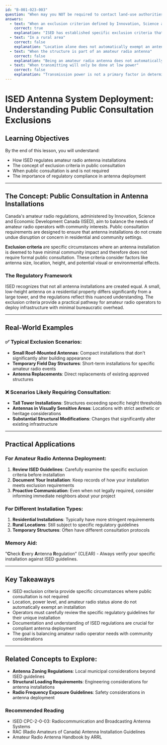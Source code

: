 ```yaml
---
id: "B-001-023-003"
question: "When may you NOT be required to contact land-use authorities to determine public consultation requirements for an antenna system?"
answers:
  - text: "When an exclusion criterion defined by Innovation, Science and Economic Development Canada applies"
    correct: true
    explanation: "ISED has established specific exclusion criteria that exempt certain antenna installations from mandatory public consultation processes. These exclusions are designed to reduce administrative burden for minor installations that have minimal community impact. By defining clear parameters for what constitutes a low-impact antenna system, ISED provides a streamlined path for amateur radio operators to deploy infrastructure without extensive bureaucratic requirements."
  - text: "In a rural area"
    correct: false
    explanation: "Location alone does not automatically exempt an antenna system from public consultation requirements. Rural areas still have land-use regulations, and antenna installations can still potentially impact local community aesthetics, property values, or electromagnetic environment. Amateur radio operators must still follow ISED guidelines regardless of geographic setting."
  - text: "When the structure is part of an amateur radio antenna"
    correct: false
    explanation: "Being an amateur radio antenna does not automatically exempt the installation from public consultation. The specific characteristics of the antenna system, such as height, location, and potential community impact, determine whether consultation is required. Amateur radio status alone is not a universal exemption criterion."
  - text: "When transmitting will only be done at low power"
    correct: false
    explanation: "Transmission power is not a primary factor in determining public consultation requirements. The physical installation of the antenna structure, its height, location, and potential visual or environmental impact are the key considerations for consultation, regardless of the power levels used."
---
```


# ISED Antenna System Deployment: Understanding Public Consultation Exclusions

## Learning Objectives
By the end of this lesson, you will understand:
- How ISED regulates amateur radio antenna installations
- The concept of exclusion criteria in public consultation
- When public consultation is and is not required
- The importance of regulatory compliance in antenna deployment

---

## The Concept: Public Consultation in Antenna Installations

Canada's amateur radio regulations, administered by Innovation, Science and Economic Development Canada (ISED), aim to balance the needs of amateur radio operators with community interests. Public consultation requirements are designed to ensure that antenna installations do not create undue disruption or concern in residential and community settings.

**Exclusion criteria** are specific circumstances where an antenna installation is deemed to have minimal community impact and therefore does not require formal public consultation. These criteria consider factors like antenna size, location, height, and potential visual or environmental effects.

### The Regulatory Framework

ISED recognizes that not all antenna installations are created equal. A small, low-height antenna on a residential property differs significantly from a large tower, and the regulations reflect this nuanced understanding. The exclusion criteria provide a practical pathway for amateur radio operators to deploy infrastructure with minimal bureaucratic overhead.

---

## Real-World Examples

### ✅ Typical Exclusion Scenarios:
- **Small Roof-Mounted Antennas**: Compact installations that don't significantly alter building appearance
- **Temporary Field Day Structures**: Short-term installations for specific amateur radio events
- **Antenna Replacements**: Direct replacements of existing approved structures

### ❌ Scenarios Likely Requiring Consultation:
- **Tall Tower Installations**: Structures exceeding specific height thresholds
- **Antennas in Visually Sensitive Areas**: Locations with strict aesthetic or heritage considerations
- **Substantial Structural Modifications**: Changes that significantly alter existing infrastructure

---

## Practical Applications

### For Amateur Radio Antenna Deployment:
1. **Review ISED Guidelines**: Carefully examine the specific exclusion criteria before installation
2. **Document Your Installation**: Keep records of how your installation meets exclusion requirements
3. **Proactive Communication**: Even when not legally required, consider informing immediate neighbors about your project

### For Different Installation Types:
1. **Residential Installations**: Typically have more stringent requirements
2. **Rural Locations**: Still subject to specific regulatory guidelines
3. **Temporary Structures**: Often have different consultation protocols

### Memory Aid:
"**C**heck **E**very **A**ntenna **R**egulation" (CLEAR) - Always verify your specific installation against ISED guidelines.

---

## Key Takeaways

- ISED exclusion criteria provide specific circumstances where public consultation is not required
- Location, power level, and amateur radio status alone do not automatically exempt an installation
- Operators must carefully review the specific regulatory guidelines for their unique installation
- Documentation and understanding of ISED regulations are crucial for compliant antenna deployment
- The goal is balancing amateur radio operator needs with community considerations

---

## Related Concepts to Explore:
- **Antenna Zoning Regulations**: Local municipal considerations beyond ISED guidelines
- **Structural Loading Requirements**: Engineering considerations for antenna installations
- **Radio Frequency Exposure Guidelines**: Safety considerations in antenna deployment

### Recommended Reading
- ISED CPC-2-0-03: Radiocommunication and Broadcasting Antenna Systems
- RAC (Radio Amateurs of Canada) Antenna Installation Guidelines
- Amateur Radio Antenna Handbook by ARRL